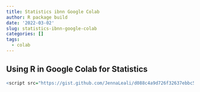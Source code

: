```yaml
---
title: Statistics ibnn Google Colab
author: R package build
date: '2022-03-02'
slug: statistics-ibnn-google-colab
categories: []
tags:
  - colab
---
```


## Using R in Google Colab for Statistics 
```r
<script src="https://gist.github.com/JennaLeali/d088c4a9d726f32637ebbc5c8bed2502.js"></script>
```
